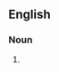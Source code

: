 {{also|Homodimers}}

==English==

===Noun===
{{head|en|noun plural form}}

# {{plural of|homodimer|lang=en}}